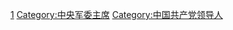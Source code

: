 [[Category:中国共产党中央军事委员会组成人员|1‎]]
[[Category:中央军委主席|Category:中央军委主席]]
[[Category:中国共产党领导人|Category:中国共产党领导人]]